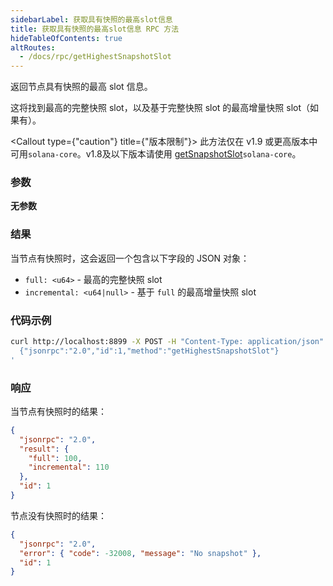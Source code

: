 ```yaml
---
sidebarLabel: 获取具有快照的最高slot信息
title: 获取具有快照的最高slot信息 RPC 方法
hideTableOfContents: true
altRoutes:
  - /docs/rpc/getHighestSnapshotSlot
---
```


返回节点具有快照的最高 slot 信息。

这将找到最高的完整快照 slot，以及基于完整快照 slot 的最高增量快照 slot（如果有）。

<Callout type={"caution"} title={"版本限制"}>
  此方法仅在 v1.9 或更高版本中可用`solana-core`。v1.8及以下版本请使用
  [getSnapshotSlot](/docs/rpc/http/getSnapshotSlot)`solana-core`。
</Callout>

<DocSideBySide>

<DocLeftSide>

### 参数

**无参数**

### 结果

当节点有快照时，这会返回一个包含以下字段的 JSON 对象：

- `full: <u64>` - 最高的完整快照 slot
- `incremental: <u64|null>` - 基于 `full` 的最高增量快照 slot 

</DocLeftSide>

<DocRightSide>

### 代码示例

```bash
curl http://localhost:8899 -X POST -H "Content-Type: application/json" -d '
  {"jsonrpc":"2.0","id":1,"method":"getHighestSnapshotSlot"}
'
```

### 响应

当节点有快照时的结果：

```json
{
  "jsonrpc": "2.0",
  "result": {
    "full": 100,
    "incremental": 110
  },
  "id": 1
}
```

节点没有快照时的结果：

```json
{
  "jsonrpc": "2.0",
  "error": { "code": -32008, "message": "No snapshot" },
  "id": 1
}
```

</DocRightSide>
</DocSideBySide>
